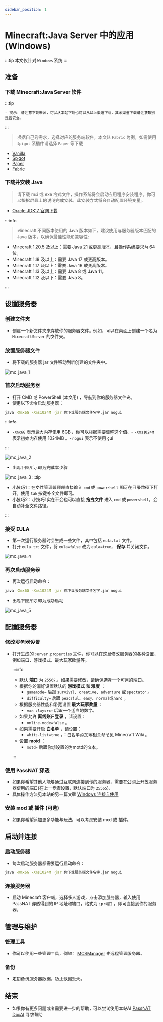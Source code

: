 ```yaml
---
sidebar_position: 1
---
```



# Minecraft:Java Server 中的应用 (Windows)

:::tip
本文仅针对 `Windows` 系统
:::

## 准备

### 下载 Minecraft:Java Server 软件

:::tip

    - 提示: 请注意下载来源，可以从本站下载也可以从以上渠道下载，其余渠道下载请注意甄别是否安全。

:::

> 根据自己的需求，选择对应的服务端软件。本文以 `Fabric` 为例，如需使用 `Spigot` 系插件请选择 `Paper` 等下载

- [Vanilla](https://www.minecraft.net/zh-hans/download/server/)
- [Spigot](https://www.spigotmc.org/)
- [Paper](https://papermc.io/downloads/paper/)
- [Fabric](https://fabricmc.net/use/server/)

### 下载并安装 Java

> 请下载 msi 或 exe 格式文件，操作系统将会启动应用程序安装程序，你可以根据屏幕上的说明完成安装。此安装方式将会自动配置环境变量。

- [Oracle JDK17 官网下载](https://www.oracle.com/cn/java/technologies/downloads/#jdk17-windows)

:::info

> Minecraft 不同版本使用的 Java 版本如下，建议使用与服务器版本匹配的 Java 版本，以确保最佳性能和兼容性:

- Minecraft 1.20.5 及以上：需要 Java 21 或更高版本，且操作系统要求为 64 位。
- Minecraft 1.18 及以上：需要 Java 17 或更高版本。
- Minecraft 1.17 及以上：需要 Java 16 或更高版本。
- Minecraft 1.13 及以上：需要 Java 8 或 Java 11。
- Minecraft 1.12 及以下：需要 Java 8。

:::

## 设置服务器

### 创建文件夹

- 创建一个新文件夹来存放你的服务器文件。例如，可以在桌面上创建一个名为 `MinecraftServer` 的文件夹。

### 放置服务器文件

- 将下载的服务器 jar 文件移动到新创建的文件夹中。

<img src={mc_java_1} alt="mc_java_1" />

### 首次启动服务器

- 打开 CMD 或 PowerShell (本文用) ，导航到你的服务器文件夹。
- 使用以下命令启动服务器：

```cmd
java -Xmx6G -Xms1024M -jar 你下载服务端文件名字.jar nogui
```

:::info

- `-Xmx6G` 表示最大内存使用 6GB ，你可以根据需要调整这个值。- `-Xms1024M` 表示初始内存使用 1024MB 。- `nogui` 表示不使用 gui

:::

<img src={mc_java_2} alt="mc_java_2" />

- 出现下图所示即为完成本步骤

<img src={mc_java_3} alt="mc_java_3" />
:::tip

- 小技巧1：在文件管理器顶部直接输入 `cmd` 或 `powershell` 即可在目录路径下打开，使用 `tab` 按键补全文件即可。
- 小技巧2：小技巧1实在不会也可以直接 **拖拽文件** 进入 `cmd` 或 `powershell`，会自动补全文件路径。

:::

### 接受 EULA

- 第一次运行服务器时会生成一些文件，其中包括 `eula.txt` 文件。
- 打开 `eula.txt` 文件，将 `eula=false` 改为 `eula=true`， **保存** 并关闭文件。

<img src={mc_java_4} alt="mc_java_4" />

### 再次启动服务器

- 再次运行启动命令：

```cmd
java -Xmx6G -Xms1024M -jar 你下载服务端文件名字.jar nogui
```

- 出现下图所示即为成功启动

<img src={mc_java_5} alt="mc_java_5" />

## 配置服务器

### 修改服务器设置

- 打开生成的 `server.properties` 文件，你可以在这里修改服务器的各种设置，例如端口、游戏模式、最大玩家数量等。

  :::info

  - 默认 **端口** 为 `25565` 。如果需要修改，请确保选择一个可用的端口。
  - 根据你的偏好设置默认的 **游戏模式** 和 **难度** ：
    - `gamemode=` 后跟 `survival`、`creative`、`adventure` 或 `spectator` 。
    - `difficulty=` 后跟 `peaceful`、`easy`、`normal`或`hard` 。
  - 根据服务器性能和带宽设置 **最大玩家数量** ：
    - `max-players=` 后跟一个适当的数字。
  - 如果允许 **离线账户登录** ，请设置：
    - `online-mode=false` 。
  - 如果需要开启 **白名单** ，请设置：
    - `white-list=true` ，：白名单添加等相关命令见 Minecraft Wiki 。
  - 设置 **motd** ：
    - `motd=` 后跟你想设置的为motd的文本。

  :::

### 使用 PassNAT 穿透

- 如果你希望其他人能够通过互联网连接到你的服务器，需要在公网上开放服务器使用的端口(在上一步骤设置，默认端口为 `25565`)。
- 具体操作方法见本站的另一篇文章 [Windows 连接与使用](../connection/windows)

### 安装 mod 或 插件 (可选)

- 如果你希望添加更多功能与玩法，可以考虑安装 mod 或 插件。

## 启动并连接

### 启动服务器

- 每次启动服务器都需要运行启动命令：

```cmd
java -Xmx6G -Xms1024M -jar 你下载服务端文件名字.jar nogui
```

### 连接服务器

- 启动 Minecraft 客户端，选择多人游戏，点击添加服务器，输入使用 PassNAT 穿透得到的 IP 地址和端口，格式为 `ip:端口` ，即可连接到你的服务器。

## 管理与维护

### 管理工具

- 你可以使用一些管理工具，例如： [MCSManager](https://github.com/MCSManager/MCSManager) 来远程管理服务器。

### 备份

- 定期备份服务器数据，防止数据丢失。

## 结束

- 如果你有更多问题或者需要进一步的帮助，可以尝试使用本站AI [PassNAT DocAI](/aipage) 寻求帮助

